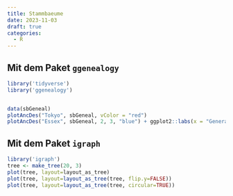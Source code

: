 ```yaml
---
title: Stammbaeume
date: 2023-11-03
draft: true
categories:
  - R
---
```


## Mit dem Paket `ggenealogy`
```r
library('tidyverse')
library('ggenealogy')


data(sbGeneal)
plotAncDes("Tokyo", sbGeneal, vColor = "red")
plotAncDes("Essex", sbGeneal, 2, 3, "blue") + ggplot2::labs(x = "Generation index", y = "")
```

## Mit dem Paket `igraph`
```r
library('igraph')
tree <- make_tree(20, 3)
plot(tree, layout=layout_as_tree)
plot(tree, layout=layout_as_tree(tree, flip.y=FALSE))
plot(tree, layout=layout_as_tree(tree, circular=TRUE))
```

